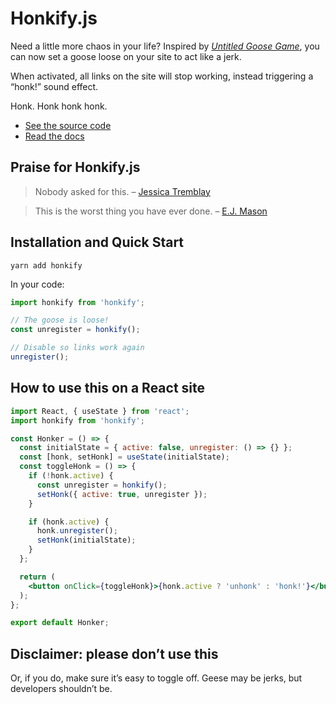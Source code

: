 # Honkify.js

Need a little more chaos in your life? Inspired by [_Untitled Goose Game_](https://goose.game), you can now set a goose loose on your site to act like a jerk.

When activated, all links on the site will stop working, instead triggering a “honk!” sound effect.

Honk. Honk honk honk.

- [See the source code](https://github.com/jlengstorf/honkify)
- [Read the docs](/docs/installation)

## Praise for Honkify.js

> Nobody asked for this. – [Jessica Tremblay](https://twitter.com/poofichu/status/1179146980569878528)

> This is the worst thing you have ever done. – [E.J. Mason](https://twitter.com/codeability/status/1179136560110768128)

## Installation and Quick Start

```
yarn add honkify
```

In your code:

```js
import honkify from 'honkify';

// The goose is loose!
const unregister = honkify();

// Disable so links work again
unregister();
```

## How to use this on a React site

```jsx
import React, { useState } from 'react';
import honkify from 'honkify';

const Honker = () => {
  const initialState = { active: false, unregister: () => {} };
  const [honk, setHonk] = useState(initialState);
  const toggleHonk = () => {
    if (!honk.active) {
      const unregister = honkify();
      setHonk({ active: true, unregister });
    }

    if (honk.active) {
      honk.unregister();
      setHonk(initialState);
    }
  };

  return (
    <button onClick={toggleHonk}>{honk.active ? 'unhonk' : 'honk!'}</button>
  );
};

export default Honker;
```

## Disclaimer: please don’t use this

Or, if you do, make sure it’s easy to toggle off. Geese may be jerks, but developers shouldn’t be.
